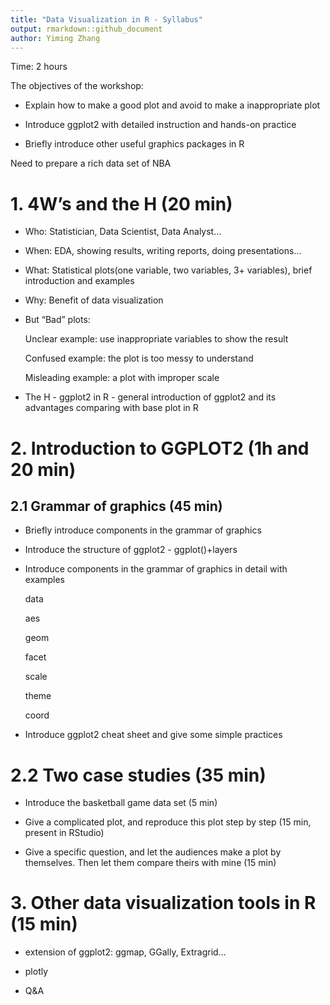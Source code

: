 ---
title: "Data Visualization in R - Syllabus"
output: rmarkdown::github_document
author: Yiming Zhang
---


Time: 2 hours

The objectives of the workshop: 

  + Explain how to make a good plot and avoid to make a inappropriate plot
  
  + Introduce ggplot2 with detailed instruction and hands-on practice
  
  + Briefly introduce other useful graphics packages in R
  
Need to prepare a rich data set of NBA

# 1. 4W's and the H (20 min)

* Who: Statistician, Data Scientist, Data Analyst...

* When: EDA, showing results, writing reports, doing presentations...

* What: Statistical plots(one variable, two variables, 3+ variables), brief introduction and examples

* Why: Benefit of data visualization

* But "Bad" plots:
  
  Unclear example: use inappropriate variables to show the result 
  
  Confused example: the plot is too messy to understand
  
  Misleading example: a plot with improper scale

* The H - ggplot2 in R - general introduction of ggplot2 and its advantages comparing with base plot in R

# 2. Introduction to GGPLOT2 (1h and 20 min)

## 2.1 Grammar of graphics (45 min)

* Briefly introduce components in the grammar of graphics

* Introduce the structure of ggplot2 - ggplot()+layers

* Introduce components in the grammar of graphics in detail with examples

  data

  aes

  geom

  facet

  scale

  theme

  coord

* Introduce ggplot2 cheat sheet and give some simple practices

# 2.2 Two case studies (35 min)

* Introduce the basketball game data set (5 min)

* Give a complicated plot, and reproduce this plot step by step (15 min, present in RStudio)

* Give a specific question, and let the audiences make a plot by themselves. Then let them compare theirs with mine (15 min)

# 3. Other data visualization tools in R (15 min)

* extension of ggplot2: ggmap, GGally, Extragrid...
  
* plotly

* Q&A





